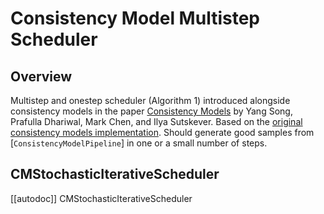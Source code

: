 # Consistency Model Multistep Scheduler

## Overview

Multistep and onestep scheduler (Algorithm 1) introduced alongside consistency models in the paper [Consistency Models](https://arxiv.org/abs/2303.01469) by Yang Song, Prafulla Dhariwal, Mark Chen, and Ilya Sutskever.
Based on the [original consistency models implementation](https://github.com/openai/consistency_models).
Should generate good samples from [`ConsistencyModelPipeline`] in one or a small number of steps.

## CMStochasticIterativeScheduler
[[autodoc]] CMStochasticIterativeScheduler

